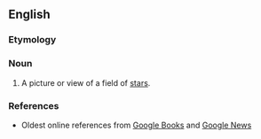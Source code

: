 ==English==

===Etymology===
{{suffix|en|star|scape}}

===Noun===
{{en-noun}}

# {{lb|en|astronomy}} A picture or view of a field of [[star]]s.

===References===
* Oldest online references from [http://books.google.com/books?q=starscape+date%3A0-1900 Google Books] and [http://news.google.com/archivesearch?q=starscape&as_hdate=1984 Google News]